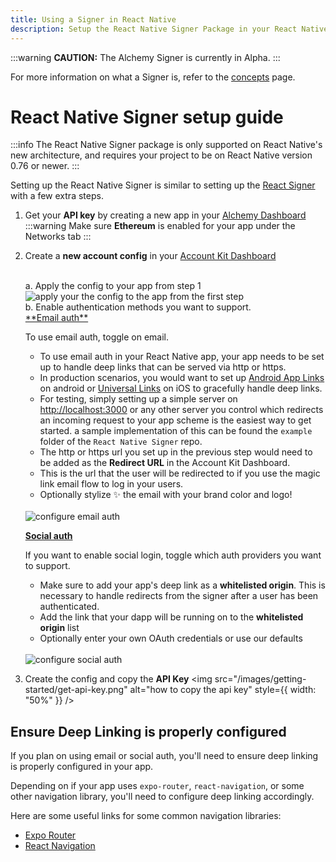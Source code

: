 ```yaml
---
title: Using a Signer in React Native
description: Setup the React Native Signer Package in your React Native Project
---
```


:::warning
**CAUTION:** The Alchemy Signer is currently in Alpha.
:::

For more information on what a Signer is, refer to the [concepts](/concepts/smart-account-signer) page.

# React Native Signer setup guide

:::info
The React Native Signer package is only supported on React Native's new architecture, and requires your project to be on React Native version 0.76 or newer.
:::

Setting up the React Native Signer is similar to setting up the [React Signer](/signer/quickstart) with a few extra steps.

1.  Get your **API key** by creating a new app in your [Alchemy Dashboard](https://dashboard.alchemy.com/apps)
    :::warning
    Make sure **Ethereum** is enabled for your app under the Networks tab
    :::

2.  Create a **new account config** in your [Account Kit Dashboard](https://dashboard.alchemy.com/accounts)

    <br />
    a. Apply the config to your app from step 1
    <img
      src="/images/getting-started/apply-config-to-app.png"
      alt="apply your the config to the app from the first step"
      style={{ width: "50%" }}
    />
    <br />
    b. Enable authentication methods you want to support.

    <br />
    <u>**Email auth**</u>

    To use email auth, toggle on email.

    - To use email auth in your React Native app, your app needs to be set up to handle deep links that can be served via http or https.
    - In production scenarios, you would want to set up [Android App Links](https://developer.android.com/training/app-links) on android or [Universal Links](https://developer.apple.com/documentation/xcode/supporting-universal-links-in-your-app) on iOS to gracefully handle deep links.
    - For testing, simply setting up a simple server on [http://localhost:3000](http://localhost:3000/) or any other server you control which redirects an incoming request to your app scheme is the easiest way to get started.
      a sample implementation of this can be found the `example` folder of the `React Native Signer` repo.
    - The http or https url you set up in the previous step would need to be added as the **Redirect URL** in the Account Kit Dashboard.
    - This is the url that the user will be redirected to if you use the magic link email flow to log in your users.
    - Optionally stylize ✨ the email with your brand color and logo!

    <br />
    <img
      src="/images/getting-started/email-auth-setup.png"
      alt="configure email auth"
      style={{ width: "50%" }}
    />
    <br />

    <u>**Social auth**</u>

    If you want to enable social login, toggle which auth providers
    you want to support.

    - Make sure to add your app's deep link as a **whitelisted origin**. This is necessary to handle redirects from the signer after a user has been authenticated.
    - Add the link that your dapp will be running on to the **whitelisted origin** list
    - Optionally enter your own OAuth credentials or use our defaults

    <br />
    <img
      src="/images/getting-started/social-auth-setup-mobile.png"
      alt="configure social auth"
      style={{ width: "50%" }}
    />

3.  Create the config and copy the **API Key**
    <img
      src="/images/getting-started/get-api-key.png"
      alt="how to copy the api key"
      style={{ width: "50%" }}
    />

## Ensure Deep Linking is properly configured

If you plan on using email or social auth, you'll need to ensure deep linking is properly configured in your app.

Depending on if your app uses `expo-router`, `react-navigation`, or some other navigation library, you'll need to configure deep linking accordingly.

Here are some useful links for some common navigation libraries:

- [Expo Router](https://docs.expo.dev/linking/into-your-app/)
- [React Navigation](https://reactnavigation.org/docs/deep-linking/)
